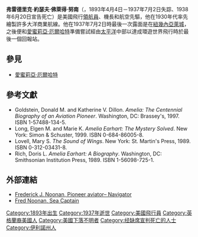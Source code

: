 {{noteTA
| 1= zh-tw:愛蜜莉亞; zh-cn:阿梅莉亚; zh-hk:艾美麗雅; zh-mo:艾美麗雅; zh-sg:阿梅莉亚;
| 2= zh-tw:艾爾哈特; zh-cn:埃尔哈特; zh-hk:埃爾哈特; zh-mo:埃爾哈特; zh-sg:埃尔哈特;zh:厄爾哈特;
}}
{{Infobox person
| name               = 佛萊得·努南
| image              = Fred_Noonan.jpg
| caption            = 佛萊得·努南，攝於1937年6月[[西爪哇省|西爪哇省]][[萬隆|萬隆]]。
|birth_name=弗雷德里克·約瑟夫·努南
| birth_date         = {{Birth date|1893|4|4}}
| birth_place        = [[伊利諾州|伊利諾州]][[庫克縣_(伊利諾伊州)|庫克縣]]
| disappeared_date   = {{Disappeared date and age|1937|7|2|1893|4|4}}
| disappeared_place  = 前往[[豪蘭島|豪蘭島]]途中
| disappeared_status = 宣告死亡<br />{{Death date|1938|6|20}}
| occupation         = 冒險家
| spouse             = 約瑟芬·沙利文（離婚）<br />瑪麗·比阿特麗斯·Passadori
| parents            = 約瑟夫·T·努南<br />凱瑟琳·伊根
}}

'''弗雷德里克·約瑟夫·佛萊得·努南'''（{{Lang-en|'''Frederick Joseph "Fred" Noonan'''}}，1893年4月4日－1937年7月2日失踪、1938年6月20日宣告死亡）是美國飛行[[領航員|領航員]]、機長和航空先驅，他在1930年代率先繪製許多大洋商業航線。他在1937年7月2日時最後一次露面是在[[紐幾內亞|紐幾內亞]][[萊城_(巴布亞紐幾內亞)|萊城]]，之後便和[[愛蜜莉亞·厄爾哈特|愛蜜莉亞·厄爾哈特]]準備嘗試經由[[太平洋|太平洋]]中部以達成環遊世界飛行時於最後一個回報站{{Link-en|空中失蹤列表|List of aerial disappearances|失蹤}}。

== 參見 ==
* [[愛蜜莉亞·厄爾哈特|愛蜜莉亞·厄爾哈特]]

== 參考文獻 ==
{{Refbegin}}
* Goldstein, Donald M. and Katherine V. Dillon. ''Amelia: The Centennial Biography of an Aviation Pioneer''. Washington, DC: Brassey's, 1997. ISBN 1-57488-134-5.
* Long, Elgen M. and Marie K. ''Amelia Earhart: The Mystery Solved''. New York: Simon & Schuster, 1999. ISBN 0-684-86005-8.
* Lovell, Mary S. ''The Sound of Wings''. New York: St. Martin's Press, 1989. ISBN 0-312-03431-8.
* Rich, Doris L. ''Amelia Earhart: A Biography''. Washington, DC: Smithsonian Institution Press, 1989. ISBN 1-56098-725-1.
{{Refend}}

== 外部連結 ==
* [https://web.archive.org/web/20140517125057/http://frednoonan.com/ Frederick J. Noonan, Pioneer aviator– Navigator]
* [https://web.archive.org/web/20101225144323/http://www.tighar.org/Projects/Earhart/Research/Bulletins/09_Noonan/09_Noonan.html Fred Noonan, Sea Captain]

{{Authority control}}
{{DEFAULTSORT: Noonan, Fred}}
[[Category:1893年出生|Category:1893年出生]]
[[Category:1937年逝世|Category:1937年逝世]]
[[Category:美國飛行員|Category:美國飛行員]]
[[Category:英格蘭裔美國人|Category:英格蘭裔美國人]]
[[Category:美國下落不明者|Category:美國下落不明者]]
[[Category:经缺席宣判死亡的人士|Category:经缺席宣判死亡的人士]]
[[Category:伊利諾州人|Category:伊利諾州人]]